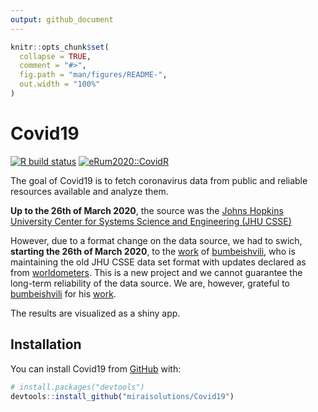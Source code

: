 ```yaml
---
output: github_document
---
```


<!-- README.md is generated from README.Rmd. Please edit that file -->

```r
knitr::opts_chunk$set(
  collapse = TRUE,
  comment = "#>",
  fig.path = "man/figures/README-",
  out.width = "100%"
)
```

# Covid19

<!-- badges: start -->
[![R build status](https://github.com/miraisolutions/Covid19/workflows/CI-CD/badge.svg)](https://github.com/miraisolutions/Covid19/actions)
[![eRum2020::CovidR](https://badgen.net/https/runkit.io/erum2020-covidr/badge/branches/master/vitalini-covid19?cache=300)](https://milano-r.github.io/erum2020-covidr-contest/vitalini-covid19.html)
<!-- badges: end -->

The goal of Covid19 is to fetch coronavirus data from public and reliable resources available and analyze them. 

**Up to the 26th of March 2020**, the source was the [Johns Hopkins University Center for Systems Science and Engineering (JHU CSSE)](https://github.com/CSSEGISandData/COVID-19)

However, due to a format change on the data source, we had to swich, **starting the 26th of March 2020**, to the [work](https://github.com/bumbeishvili/covid19-daily-data) of [bumbeishvili](https://github.com/bumbeishvili), who is maintaining the old JHU CSSE data set format with updates declared as from [worldometers](https://www.worldometers.info/coronavirus/). This is a new project and we cannot guarantee the long-term reliability of the data source. We are, however, grateful to [bumbeishvili](https://github.com/bumbeishvili) for his [work](https://github.com/bumbeishvili/covid19-daily-data). 

The results are visualized as a shiny app.

## Installation

You can install  Covid19 from [GitHub](https://github.com/) with:

``` r
# install.packages("devtools")
devtools::install_github("miraisolutions/Covid19")
```
